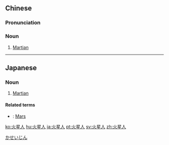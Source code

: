 ==Chinese==
{{zh-forms|type=21}}

===Pronunciation===
{{zh-pron
|m=huǒxīngrén
|c=fo2 sing1 jan4
|cat=n
}}

===Noun===
{{zh-noun}}

# [[Martian]]

----

==Japanese==
{{ja-kanjitab|か|せい|じん|yomi=o}}

===Noun===
{{ja-noun|かせいじん}}

# [[Martian]]

====Related terms====
* {{ja-r|火星|かせい}}: [[Mars]]

[[Category:ja:Celestial inhabitants|かせいじん]]

[[ko:火星人]]
[[hu:火星人]]
[[ja:火星人]]
[[pt:火星人]]
[[sv:火星人]]
[[zh:火星人]]